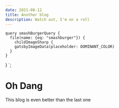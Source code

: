 ```yaml
---
date: 2021-08-12
title: Another blog
description: Watch out, I'm on a roll
---
```



    query smashBurgerQuery {
      file(name: {eq: "smashburger"}) {
        childImageSharp {
        gatsbyImageData(placeholder: DOMINANT_COLOR)
      }
    }
  }
`;

# Oh Dang

<GatsbyImage
    image={getImage(props.data.file)}
    alt="A smash burger on a plate with french fries in the foregrownd"
/>

This blog is even better than the last one
